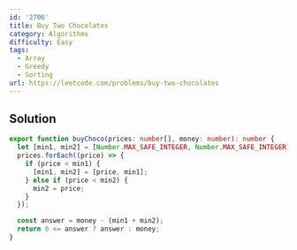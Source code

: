 ```yaml
---
id: '2706'
title: Buy Two Chocolates
category: Algorithms
difficulty: Easy
tags:
  - Array
  - Greedy
  - Sorting
url: https://leetcode.com/problems/buy-two-chocolates
---
```


## Solution

```typescript filename="solution.ts" copy
export function buyChoco(prices: number[], money: number): number {
  let [min1, min2] = [Number.MAX_SAFE_INTEGER, Number.MAX_SAFE_INTEGER];
  prices.forEach((price) => {
    if (price < min1) {
      [min1, min2] = [price, min1];
    } else if (price < min2) {
      min2 = price;
    }
  });

  const answer = money - (min1 + min2);
  return 0 <= answer ? answer : money;
}
```
